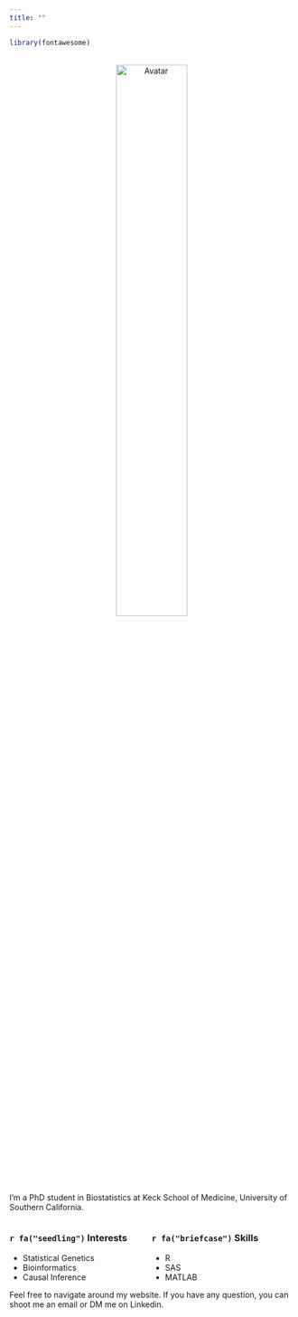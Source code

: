 ```yaml
---
title: ""
---
```

```r
library(fontawesome)
```
<br>
<center>
<img src="./images/square-profile.jpg" style="width:50%" alt="Avatar">
</center>
<br>

  
  I'm a PhD student in Biostatistics at Keck School of Medicine, University of Southern California. 
  

<style>
.column-left{
  float: left;
  width: 50%;
  text-align: left;
}
.column-right{
  float: right;
  width: 50%;
  text-align: left;
}
</style>


<div class="column-left">
### `r fa("seedling")` Interests
* Statistical Genetics  
* Bioinformatics  
* Causal Inference 
</div>

<div class="column-right">
### `r fa("briefcase")` Skills
* R 
* SAS  
* MATLAB  
</div>
   
  
   Feel free to navigate around my website. If you have any question, you can shoot me an email or DM me on Linkedin. 
   
<br>